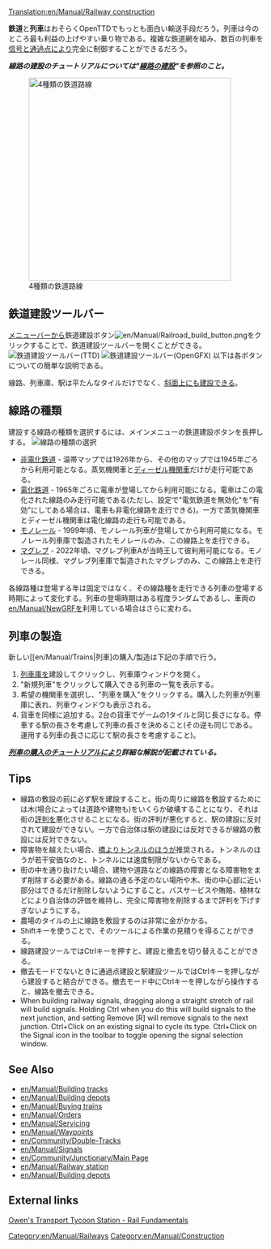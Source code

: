 [[Translation:en/Manual/Railway construction]]
{{ja/Manual/目次}}

'''鉄道'''と'''列車'''はおそらくOpenTTDでもっとも面白い輸送手段だろう。列車は今のところ最も利益の上げやすい乗り物である。複雑な鉄道網を組み、数百の列車を[[en/Manual/Signals|信号]]と[[en/Manual/Waypoints|通過点]]により完全に制御することができるだろう。

''' ''線路の建設のチュートリアルについては"[[ja/Manual/Building tracks|線路の建設]]"を参照のこと。'' '''

[[File:en/Manual/4 Types of railway.png|thumb|none|400px|4種類の鉄道路線]]

==鉄道建設ツールバー==
[[en/Manual/Game interface#the-menu-bar|メニューバー]]から鉄道建設ボタン[[File:en/Manual/Railroad build button.png]]をクリックすることで、鉄道建設ツールバーを開くことができる。
[[File:en/Manual/Railroad ConstructionTTD.png|none|frame|鉄道建設ツールバー(TTD)]]
[[File:en/Manual/Railroad ConstructionOGFX.png|none|frame|鉄道建設ツールバー(OpenGFX)]]
以下は各ボタンについての簡単な説明である。
{{ja/Manual/Railway toolbar overview}}

線路、列車庫、駅は平たんなタイルだけでなく、[[en/Archive/Manual/Settings/Build on slopes|斜面上にも建設]]できる。

==線路の種類==
建設する線路の種類を選択するには、メインメニューの鉄道建設ボタンを長押しする。
[[File:en/Manual/Openttd-rail1.png|none|frame|線路の種類の選択]]
* [[en/Manual/Base Set/Railways|非電化鉄道]] - 温帯マップでは1926年から、その他のマップでは1945年ごろから利用可能となる。蒸気機関車と[https://ja.wikipedia.org/wiki/%E3%83%87%E3%82%A3%E3%83%BC%E3%82%BC%E3%83%AB%E6%A9%9F%E9%96%A2%E8%BB%8A ディーゼル機関車]だけが走行可能である。
* [[en/Manual/Base Set/Electrified railways|電化鉄道]] - 1965年ごろに電車が登場してから利用可能になる。電車はこの電化された線路のみ走行可能である(ただし、設定で"電気鉄道を無効化"を"有効"にしてある場合は、電車も非電化線路を走行できる)。一方で蒸気機関車とディーゼル機関車は電化線路の走行も可能である。
* [[en/Manual/Base Set/Monorail|モノレール]] - 1999年頃、モノレール列車が登場してから利用可能になる。モノレール列車庫で製造されたモノレールのみ、この線路上を走行できる。
* [[en/Manual/Base Set/MagLev|マグレブ]] - 2022年頃、マグレブ列車Aが当時王して彼利用可能になる。モノレール同様、マグレブ列車庫で製造されたマグレブのみ、この線路上を走行できる。

各線路種は登場する年は固定ではなく、その線路種を走行できる列車の登場する時期によって変化する。列車の登場時期はある程度ランダムであるし、車両の[[en/Manual/NewGRF]]を利用している場合はさらに変わる。

==列車の製造==
新しい[[en/Manual/Trains|列車]の購入/製造は下記の手順で行う。
#[[en/Manual/Depots|列車庫]]を建設してクリックし、列車庫ウィンドウを開く。
#"新規列車"をクリックして購入できる列車の一覧を表示する。
#希望の機関車を選択し、"列車を購入"をクリックする。購入した列車が列車庫に表れ、列車ウィンドウも表示される。
#貨車を同様に追加する。2台の貨車でゲームの1タイルと同じ長さになる。停車する駅の長さを考慮して列車の長さを決めること(その逆も同じである。運用する列車の長さに応じて駅の長さを考慮すること)。

''' ''[[ja/Manual/Buying trains|列車の購入のチュートリアル]]により詳細な解説が記載されている。'' '''

==Tips==
*線路の敷設の前に必ず駅を建設すること。街の周りに線路を敷設するためには木(場合によっては道路や建物も)をいくらか破壊することになり、それは街の[[en/Manual/Local authority|評判]]を悪化させることになる。街の評判が悪化すると、駅の建設に反対されて建設ができない。一方で自治体は駅の建設には反対できるが線路の敷設には反対できない。
*障害物を越えたい場合、[[en/Manual/Bridges|橋]]より[[en/Manual/Tunnels|トンネル]]のほうが推奨される。トンネルのほうが若干安価なのと、トンネルには速度制限がないからである。
*街の中を通り抜けたい場合、建物や道路などの線路の障害となる障害物をまず削除する必要がある。線路の通る予定のない場所や木、街の中心部に近い部分はできるだけ削除しないようにすること。バスサービスや賄賂、植林などにより自治体の評価を維持し、完全に障害物を削除するまで評判を下げすぎないようにする。
*農場のタイルの上に線路を敷設するのは非常に金がかかる。
*Shiftキーを使うことで、そのツールによる作業の見積りを得ることができる。
*線路建設ツールではCtrlキーを押すと、建設と撤去を切り替えることができる。
*撤去モードでないときに通過点建設と駅建設ツールではCtrlキーを押しながら建設すると結合ができる。撤去モード中にCtrlキーを押しながら操作すると、線路を撤去できる。
* When building railway signals, dragging along a straight stretch of rail will build signals. Holding Ctrl when you do this will build signals to the next junction, and setting Remove [R] will remove signals to the next junction. Ctrl+Click on an existing signal to cycle its type. Ctrl+Click on the Signal icon in the toolbar to toggle opening the signal selection window.

==See Also==
*[[en/Manual/Building tracks]]
*[[en/Manual/Building depots]]
*[[en/Manual/Buying trains]]
*[[en/Manual/Orders]]
*[[en/Manual/Servicing]]
*[[en/Manual/Waypoints]]
*[[en/Community/Double-Tracks]]
*[[en/Manual/Signals]]
*[[en/Community/Junctionary/Main Page]]
*[[en/Manual/Railway station]]
*[[en/Manual/Building depots]]

==External links==
[http://www.transporttycoon.net/rail Owen's Transport Tycoon Station - Rail Fundamentals]

[[Category:en/Manual/Railways]]
[[Category:en/Manual/Construction]]